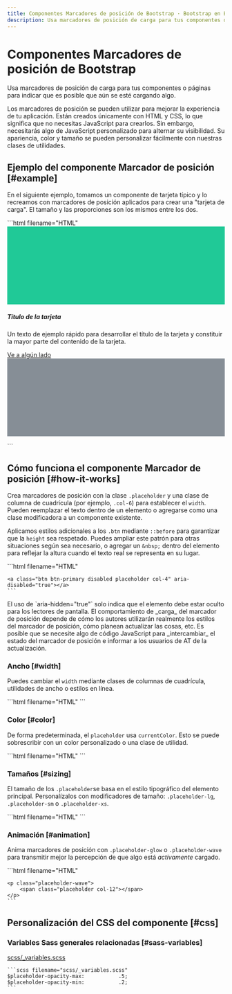 ```yaml
---
title: Componentes Marcadores de posición de Bootstrap · Bootstrap en Español v5.3
description: Usa marcadores de posición de carga para tus componentes o páginas para indicar que es posible que aún se esté cargando algo.
---
```


# Componentes Marcadores de posición de Bootstrap

Usa marcadores de posición de carga para tus componentes o páginas para indicar que es posible que aún se esté cargando algo.

<MainBanner />

Los marcadores de posición se pueden utilizar para mejorar la experiencia de tu aplicación. Están creados únicamente con HTML y CSS, lo que significa que no necesitas JavaScript para crearlos. Sin embargo, necesitarás algo de JavaScript personalizado para alternar su visibilidad. Su apariencia, color y tamaño se pueden personalizar fácilmente con nuestras clases de utilidades.

Ejemplo del componente Marcador de posición [#example]
-------------------

En el siguiente ejemplo, tomamos un componente de tarjeta típico y lo recreamos con marcadores de posición aplicados para crear una "tarjeta de carga". El tamaño y las proporciones son los mismos entre los dos.

<DemoIframe path="/demos/bootstrap/5.3/components/placeholders/example.html">
    ```html filename="HTML"
    <div class="card">
        <svg class="bd-placeholder-img card-img-top" width="100%" height="180" role="img"
            aria-label="Marcador de posición" focusable="false" preserveAspectRatio="xMidYMid slice"
            xmlns="http://www.w3.org/2000/svg">
            <title>Marcador de posición</title>
            <rect width="100%" height="100%" fill="#20c997"></rect>
        </svg>
        <div class="card-body">
            <h5 class="card-title">Título de la tarjeta</h5>
            <p class="card-text">Un texto de ejemplo rápido para desarrollar el título de la tarjeta y constituir la
                mayor parte del contenido de la tarjeta.</p>
            <a href="#" class="btn btn-primary">Ve a algún lado</a>
        </div>
    </div>
    <div class="card" aria-hidden="true">
        <svg class="bd-placeholder-img card-img-top" width="100%" height="180" role="img"
            aria-label="Marcador de posición" focusable="false" preserveAspectRatio="xMidYMid slice"
            xmlns="http://www.w3.org/2000/svg">
            <title>Marcador de posición</title>
            <rect width="100%" height="100%" fill="#868e96"></rect>
        </svg>
        <div class="card-body">
            <div class="h5 card-title placeholder-glow">
                <span class="placeholder col-6"></span>
            </div>
            <p class="card-text placeholder-glow">
                <span class="placeholder col-7"></span>
                <span class="placeholder col-4"></span>
                <span class="placeholder col-4"></span>
                <span class="placeholder col-6"></span>
                <span class="placeholder col-8"></span>
            </p>
            <a class="btn btn-primary disabled placeholder col-6" aria-disabled="true"></a>
        </div>
    </div>
    ```
</DemoIframe>

Cómo funciona el componente Marcador de posición [#how-it-works]
-------------------------------

Crea marcadores de posición con la clase `.placeholder` y una clase de columna de cuadrícula (por ejemplo, `.col-6`) para establecer el `width`. Pueden reemplazar el texto dentro de un elemento o agregarse como una clase modificadora a un componente existente.

Aplicamos estilos adicionales a los `.btn` mediante `::before` para garantizar que la `height` sea respetado. Puedes ampliar este patrón para otras situaciones según sea necesario, o agregar un `&nbsp;` dentro del elemento para reflejar la altura cuando el texto real se representa en su lugar.

<DemoIframe path="/demos/bootstrap/5.3/components/placeholders/how-it-works.html">
    ```html filename="HTML"
    <p aria-hidden="true">
        <span class="placeholder col-6"></span>
    </p>

    <a class="btn btn-primary disabled placeholder col-4" aria-disabled="true"></a>
    ```
</DemoIframe>

<Callout type="info" emoji="">
El uso de `aria-hidden="true"` solo indica que el elemento debe estar oculto para los lectores de pantalla. El comportamiento de _carga_ del marcador de posición depende de cómo los autores utilizarán realmente los estilos del marcador de posición, cómo planean actualizar las cosas, etc. Es posible que se necesite algo de código JavaScript para _intercambiar_ el estado del marcador de posición e informar a los usuarios de AT de la actualización.
</Callout>

### Ancho [#width]

Puedes cambiar el `width` mediante clases de columnas de cuadrícula, utilidades de ancho o estilos en línea.

<DemoIframe path="/demos/bootstrap/5.3/components/placeholders/width.html">
    ```html filename="HTML"
    <span class="placeholder col-6"></span>
    <span class="placeholder w-75"></span>
    <span class="placeholder" style="width: 25%;"></span>
    ```
</DemoIframe>

<ContentSuggestion />

### Color [#color]

De forma predeterminada, el `placeholder` usa `currentColor`. Esto se puede sobrescribir con un color personalizado o una clase de utilidad.

<DemoIframe path="/demos/bootstrap/5.3/components/placeholders/color.html">
    ```html filename="HTML"
    <span class="placeholder col-12"></span>
    <span class="placeholder col-12 bg-primary"></span>
    <span class="placeholder col-12 bg-secondary"></span>
    <span class="placeholder col-12 bg-success"></span>
    <span class="placeholder col-12 bg-danger"></span>
    <span class="placeholder col-12 bg-warning"></span>
    <span class="placeholder col-12 bg-info"></span>
    <span class="placeholder col-12 bg-light"></span>
    <span class="placeholder col-12 bg-dark"></span>
    ```
</DemoIframe>

### Tamaños [#sizing]

El tamaño de los `.placeholder`se basa en el estilo tipográfico del elemento principal. Personalízalos con modificadores de tamaño: `.placeholder-lg`, `.placeholder-sm` o `.placeholder-xs`.

<DemoIframe path="/demos/bootstrap/5.3/components/placeholders/sizing.html">
    ```html filename="HTML"
    <span class="placeholder col-12 placeholder-lg"></span>
    <span class="placeholder col-12"></span>
    <span class="placeholder col-12 placeholder-sm"></span>
    <span class="placeholder col-12 placeholder-xs"></span>
    ```
</DemoIframe>

### Animación [#animation]

Anima marcadores de posición con `.placeholder-glow` o `.placeholder-wave` para transmitir mejor la percepción de que algo está _activamente_ cargado.

<DemoIframe path="/demos/bootstrap/5.3/components/placeholders/animation.html">
    ```html filename="HTML"
    <p class="placeholder-glow">
        <span class="placeholder col-12"></span>
    </p>

    <p class="placeholder-wave">
        <span class="placeholder col-12"></span>
    </p>
    ```
</DemoIframe>

Personalización del CSS del componente [#css]
-----------

### Variables Sass generales relacionadas [#sass-variables]

[scss/_variables.scss](https://github.com/twbs/bootstrap/blob/v5.3.2/scss/_variables.scss)

    ```scss filename="scss/_variables.scss"
    $placeholder-opacity-max:           .5;
    $placeholder-opacity-min:           .2;
    ```

<ContentSuggestion />

